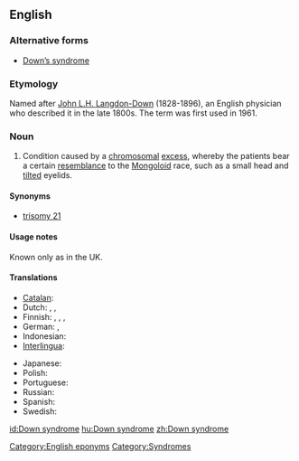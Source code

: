 {{wikipedia}}
==English==

===Alternative forms===
* [[Down's syndrome|Down’s syndrome]]

===Etymology===
Named after [[w:John Langdon-Down|John L.H. Langdon-Down]] (1828-1896), an English physician who described it in the late 1800s. The term was first used in 1961.

===Noun===
{{en-noun|sg=[[Down]] [[syndrome]]|-}}

# {{chiefly|US}} Condition caused by a [[chromosomal]] [[excess]], whereby the patients bear a certain [[resemblance]] to the [[mongoloid|Mongoloid]] race, such as a small head and [[tilt]]ed eyelids.

====Synonyms====
* [[trisomy 21]]

====Usage notes====
Known only as {{term|Down's syndrome}} in the UK.

====Translations====
{{trans-top|condition caused by chromosomal deficiency}}
* [[Catalan]]: {{t|ca|síndrome de Down|f}}
* Dutch: {{t|nl|syndroom van Down|n}}, {{t|nl|downsyndroom|n}}, {{t|nl|mongolisme|n}}
* Finnish: {{t|fi|Downin syndrooma}}, {{t|fi|Downin oireyhtymä}}, {{t-|fi|mongolismi}}, {{t|fi|mongoloidismi}}
* German: {{t-|de|Downsyndrom|n}}, {{t-|de|Mongolismus|m}} {{qualifier|dated}}
* Indonesian: {{t|id|sindrom Down|xs=Indonesian}}
* [[Interlingua]]: {{t-|ia|syndrome de Down|xs=Interlingua}}
{{trans-mid}}
* Japanese: {{t-|ja|ダウン症|tr=[[だうんしょう]], daun-shō}}
* Polish: {{t|pl|zespół Downa}}
* Portuguese: {{t|pt|síndrome de Down|f}}
* Russian: {{t|ru|синдром Дауна|sc=Cyrl}}
* Spanish: {{t|es|síndrome de Down|m}}
* Swedish: {{t|sv|Downs syndrom}}
{{trans-bottom}}

[[Category:English eponyms]]
[[Category:Syndromes]]

[[id:Down syndrome]]
[[hu:Down syndrome]]
[[zh:Down syndrome]]